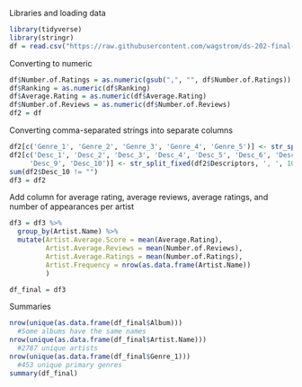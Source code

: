 Libraries and loading data

```r
library(tidyverse)
library(stringr)
df = read.csv("https://raw.githubusercontent.com/wagstrom/ds-202-final-project/main/rym_top_5000_all_time.csv")
```

Converting to numeric

```r
df$Number.of.Ratings = as.numeric(gsub(",", "", df$Number.of.Ratings))
df$Ranking = as.numeric(df$Ranking)
df$Average.Rating = as.numeric(df$Average.Rating)
df$Number.of.Reviews = as.numeric(df$Number.of.Reviews)
df2 = df
```

Converting comma-separated strings into separate columns

```r
df2[c('Genre_1', 'Genre_2', 'Genre_3', 'Genre_4', 'Genre_5')] <- str_split_fixed(df2$Genres, ', ', 5)
df2[c('Desc_1', 'Desc_2', 'Desc_3', 'Desc_4', 'Desc_5', 'Desc_6', 'Desc_7', 'Desc_8',
     'Desc_9', 'Desc_10')] <- str_split_fixed(df2$Descriptors, ', ', 10)
sum(df2$Desc_10 != "")
df3 = df2
```

Add column for average rating, average reviews, average ratings, and number of appearances per artist

```r
df3 = df3 %>%
  group_by(Artist.Name) %>%
  mutate(Artist.Average.Score = mean(Average.Rating),
         Artist.Average.Reviews = mean(Number.of.Reviews),
         Artist.Average.Ratings = mean(Number.of.Ratings),
         Artist.Frequency = nrow(as.data.frame(Artist.Name))
         )

df_final = df3
```

Summaries

```r
nrow(unique(as.data.frame(df_final$Album)))
  #Some albums have the same names
nrow(unique(as.data.frame(df_final$Artist.Name)))
  #2787 unique artists
nrow(unique(as.data.frame(df_final$Genre_1)))
  #453 unique primary genres
summary(df_final)
```
